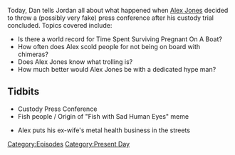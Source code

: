 {{DEFAULTSORT:
    #_EPISODE_0035:Custody Press Conference
}}{{Episode
    | title           = Custody Press Conference
    | caption         = Listen to this episode on [https://knowledgefight.libsyn.com/knowledge-fight-custody-press-conference Libsyn] [https://open.spotify.com/episode/55vun0SPTk7T69k27Xo0jc Spotify], Read the [[Transcript/35: Custody Press Conference|Unofficial Transcript]]
    | episodeNumber   = 35
    | length          = 02:07:46
    | airDate         = May 1, 2017
    | episodeType     = [[:Category:Present Day|Present Day]]
    | oocDrop         = It's fun to laugh at Alex Jones!
    | previousEpisode = [[34: April 25, 2017]]
    | nextEpisode     = [[36: June 29, 2015]]
}}

{{Stub}}

Today, Dan tells Jordan all about what happened when [[Alex Jones]] decided to throw a (possibly very fake) press conference after his custody trial concluded. Topics covered include:

*Is there a world record for Time Spent Surviving Pregnant On A Boat?
*How often does Alex scold people for not being on board with chimeras?
*Does Alex Jones know what trolling is?
*How much better would Alex Jones be with a dedicated hype man?

==Tidbits==

*Custody Press Conference
*Fish people / Origin of "Fish with Sad Human Eyes" meme {{Quote
    | text    = I was told by a genetic engineer about a project they were on in England once and I never told the story on air because it's so fantastical. Oh God. They had in tanks, people with gills and they were little babies. They were in there just gulping, clawing at the sides. You see a turtle at the zoo and and it wants out out, and you feel for it. They got humanoids crossed with fish and stuff. I mean, we are screwed people. I mean, do you understand that? And I know I keep obsessing because it's in the news what they're doing now. They don't show it to you. They show yeah, gestating on farms or embryos and humans growing in animals. No, it's beyond that. They take them out. They keep them alive. The gulping humanoids in their tanks, scrabbling at the side with human horror in their eyes.
    | speaker = Alex Jones
    | source  = [[Transcript/35: Custody Press Conference | Unofficial Transcript at 5:44]]
}}

*Alex puts his ex-wife's metal health business in the streets

[[Category:Episodes]]
[[Category:Present Day]]
